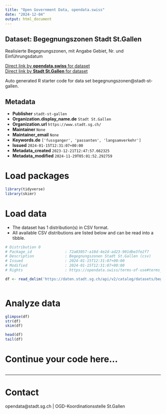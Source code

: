 ```yaml
---
title: "Open Government Data, opendata.swiss"
date: "2024-12-04"
output: html_document
---
```


## Dataset: Begegnungszonen Stadt St.Gallen

Realisierte Begegnungszonen, mit Angabe Gebiet, Nr. und Einführungsdatum

[Direct link by **opendata.swiss** for dataset](https://opendata.swiss/de/dataset/begegnungszonen2)<br>
[Direct link by **Stadt St.Gallen** for dataset](https://daten.stadt.sg.ch/explore/dataset/begegnungszonen/)

Auto generated R starter code for data set begegnungszonen@stadt-st-gallen.

## Metadata

- **Publisher** `stadt-st-gallen`
- **Organization.display_name.de** `Stadt St.Gallen`
- **Organization.url** `https://www.stadt.sg.ch/`
- **Maintainer** `None`
- **Maintainer_email** `None`
- **Keywords.de** `['fussganger', 'passanten', 'langsamverkehr']`
- **Issued** `2024-01-15T12:31:07+00:00`
- **Metadata_created** `2023-12-21T12:47:57.662325`
- **Metadata_modified** `2024-11-29T05:01:52.292759`


# Load packages

```r

library(tidyverse)
library(skimr)

```

# Load data

-   The dataset has 1 distribution(s) in CSV format.
-   All available CSV distributions are listed below and can be read into a tibble.

```r

# Distribution 0
# Package_id               : 72a03057-a10d-4e2d-ad23-901dbe3fe2f7
# Description              : Begegnungszonen Stadt St.Gallen (csv)
# Issued                   : 2024-01-15T12:31:07+00:00
# Modified                 : 2024-01-15T12:31:07+00:00
# Rights                   : https://opendata.swiss/terms-of-use#terms_by_ask

df <- read_delim('https://daten.stadt.sg.ch/api/v2/catalog/datasets/begegnungszonen/exports/csv?use_labels=true')



```

# Analyze data

```r

glimpse(df)
str(df)
skim(df)

head(df)
tail(df)

```

# Continue your code here...

```r

```

------------------------------------------------------------------------

# Contact

opendata@stadt.sg.ch | OGD-Koordinationsstelle St.Gallen
